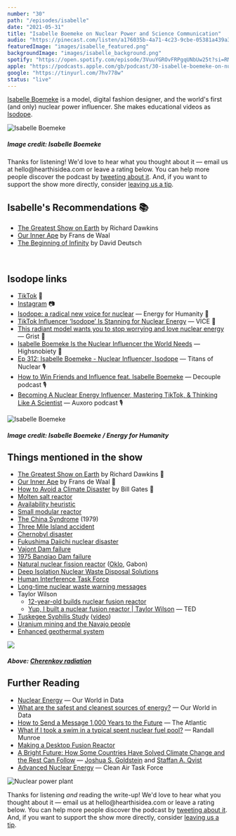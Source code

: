 ```yaml
---
number: "30"
path: "/episodes/isabelle"
date: "2021-05-31"
title: "Isabelle Boemeke on Nuclear Power and Science Communication"
audio: "https://pinecast.com/listen/a176035b-4a71-4c23-9cbe-05381a439a3b.mp3"
featuredImage: "images/isabelle_featured.png"
backgroundImage: "images/isabelle_background.png"
spotify: "https://open.spotify.com/episode/3VuuYGROvFRPgqUNbUw25t?si=RMU4kwCFSliOyFOj3xZOmw"
apple: "https://podcasts.apple.com/gb/podcast/30-isabelle-boemeke-on-nuclear-power-science-communication/id1496501781?i=1000523706135"
google: "https://tinyurl.com/7hv778w"
status: "live"
---
```


[Isabelle Boemeke](https://twitter.com/isabelleboemeke) is a model, digital fashion designer, and the world's first (and only) nuclear power influencer. She makes educational videos as [Isodope](https://i-sodope.com/).
<div class="episode-image_variable eiv-700">

![Isabelle Boemeke](images/isabelle_2.jpg)
<h5>Image credit: Isabelle Boemeke</h5>
</div>

<div class='aside'>
<div>
Thanks for listening! We'd love to hear what you thought about it — email us at hello@hearthisidea.com or leave a rating below. You can help more people discover the podcast by <a href='https://twitter.com/intent/tweet?text=Check out Hear This Idea, a podcast showcasing new thinking in philosophy, the social sciences, and effective altruism! &url=https://www.hearthisidea.com via @hearthisidea&' about='_blank'>tweeting about it</a>. And, if you want to support the show more directly, consider <a href='https://tips.pinecast.com/jar/hear-this-idea'>leaving us a tip</a>.
</div>
</div>

## Isabelle's Recommendations 📚

- [The Greatest Show on Earth](https://www.goodreads.com/book/show/6117055-the-greatest-show-on-earth) by Richard Dawkins
- [Our Inner Ape](https://www.goodreads.com/book/show/257106.Our_Inner_Ape) by Frans de Waal
- [The Beginning of Infinity](https://www.goodreads.com/book/show/10483171-the-beginning-of-infinity) by David Deutsch



<div className="bookshelf" > <Book url="https://www.goodreads.com/book/show/6117055-the-greatest-show-on-earth" image="book-isabelle-1" spineColor="#99004d"/> <Book url="https://www.goodreads.com/book/show/257106.Our_Inner_Ape" image="book-isabelle-2" spineColor="#9ae9fe"/> <Book url="https://www.goodreads.com/book/show/10483171-the-beginning-of-infinity" image="book-isabelle-3" spineColor="#86b5b5"/> </div><br/>



## Isodope links

- [TikTok](https://www.tiktok.com/@realisabelleboemeke) 🎥
- [Instagram](https://www.instagram.com/isabelleboemeke/) 📷
- [Isodope: a radical new voice for nuclear](https://energyforhumanity.org/en/top-ten-facts/isodope-a-radical-new-voice-for-nuclear/) — Energy for Humanity 📰
- [TikTok Influencer ‘Isodope’ Is Stanning for Nuclear Energy](https://www.vice.com/en/article/y3gg3k/tiktok-influencer-isodope-is-stanning-for-nuclear-energy) — VICE 📰
- [This radiant model wants you to stop worrying and love nuclear energy](https://grist.org/energy/this-radiant-model-wants-you-to-stop-worrying-and-love-nuclear-energy/) — Grist 📰
- [Isabelle Boemeke Is the Nuclear Influencer the World Needs](https://www.highsnobiety.com/p/isabelle-boemeke-interview/) — Highsnobiety 📰
- [Ep 312: Isabelle Boemeke - Nuclear Influencer, Isodope](https://www.titansofnuclear.com/experts/IsabelleBoemeke) — Titans of Nuclear 🎙
- [How to Win Friends and Influence feat. Isabelle Boemeke](https://open.spotify.com/episode/5w3ju9iVKVDBAB5XttgQb6?nd=1&si=aRreL4aqRfKOPYDIRSrOBw) — Decouple podcast 🎙
- [Becoming A Nuclear Energy Influencer, Mastering TikTok, & Thinking Like A Scientist](https://www.auxoro.com/podcast/isabelle-boemeke) — Auxoro podcast 🎙

<div class="episode-image_variable eiv-700">

![Isabelle Boemeke](images/isabelle.png)
<h5>Image credit: Isabelle Boemeke / Energy for Humanity</h5>
</div>


## Things mentioned in the show

- [The Greatest Show on Earth](https://www.goodreads.com/book/show/6117055-the-greatest-show-on-earth) by Richard Dawkins 📖
- [Our Inner Ape](https://www.goodreads.com/book/show/257106.Our_Inner_Ape) by Frans de Waal 📖
- [How to Avoid a Climate Disaster](https://www.goodreads.com/book/show/52275335-how-to-avoid-a-climate-disaster) by Bill Gates 📖
- [Molten salt reactor](https://en.wikipedia.org/wiki/Molten_salt_reactor)
- [Availability heuristic](https://en.wikipedia.org/wiki/Availability_heuristic)
- [Small modular reactor](https://en.wikipedia.org/wiki/Small_modular_reactor)
- [The China Syndrome](https://letterboxd.com/film/the-china-syndrome/) (1979)
- [Three Mile Island accident](https://en.wikipedia.org/wiki/Three_Mile_Island_accident)
- [Chernobyl disaster](https://en.wikipedia.org/wiki/Chernobyl_disaster)
- [Fukushima Daiichi nuclear disaster](https://en.wikipedia.org/wiki/Fukushima_Daiichi_nuclear_disaster)
- [Vajont Dam failure](https://en.wikipedia.org/wiki/Vajont_Dam#Landslide_and_wave)
- [1975 Banqiao Dam failure](https://en.wikipedia.org/wiki/1975_Banqiao_Dam_failure)
- [Natural nuclear fission reactor](https://en.wikipedia.org/wiki/Natural_nuclear_fission_reactor) ([Oklo](https://en.wikipedia.org/wiki/Oklo), Gabon)
- [Deep Isolation Nuclear Waste Disposal Solutions](https://www.deepisolation.com/)
- [Human Interference Task Force](https://en.wikipedia.org/wiki/Human_Interference_Task_Force)
- [Long-time nuclear waste warning messages](https://en.wikipedia.org/wiki/Long-time_nuclear_waste_warning_messages)
- Taylor Wilson
  - [12-year-old builds nuclear fusion reactor](https://www.popularmechanics.com/science/energy/a34312754/12-year-old-builds-working-fusion-reactor-world-record/)
  - [Yup, I built a nuclear fusion reactor | Taylor Wilson](https://www.youtube.com/watch?v=9B0PaSznWJE) — TED
- [Tuskegee Syphilis Study](https://en.wikipedia.org/wiki/Tuskegee_Syphilis_Study) ([video](https://www.youtube.com/watch?v=m63NDZVZRXc))
- [Uranium mining and the Navajo people](https://en.wikipedia.org/wiki/Uranium_mining_and_the_Navajo_people)
- [Enhanced geothermal system](https://en.wikipedia.org/wiki/Enhanced_geothermal_system)

<div class="episode-image_variable eiv-600">

![](images/reactor.jpg)
<h5>Above: <a href='https://en.wikipedia.org/wiki/Cherenkov_radiation'>Cherenkov radiation</a></h5>
</div>


## Further Reading

- [Nuclear Energy](https://ourworldindata.org/nuclear-energy) — Our World in Data
- [What are the safest and cleanest sources of energy?](https://ourworldindata.org/safest-sources-of-energy) — Our World in Data
- [How to Send a Message 1,000 Years to the Future](https://www.theatlantic.com/technology/archive/2015/02/how-to-send-a-message-1000-years-to-the-future/385720/) — The Atlantic
- [What if I took a swim in a typical spent nuclear fuel pool?](https://what-if.xkcd.com/29/) — Randall Munroe
- [Making a Desktop Fusion Reactor](https://www.youtube.com/watch?v=EVOBk-InL00)
- [A Bright Future: How Some Countries Have Solved Climate Change and the Rest Can Follow](https://www.goodreads.com/book/show/40223272-a-bright-future) — [Joshua S. Goldstein](https://www.goodreads.com/author/show/65091.Joshua_S_Goldstein) and [Staffan A. Qvist](https://www.goodreads.com/author/show/18062389.Staffan_A_Qvist)
- [Advanced Nuclear Energy](https://www.catf.us/work/advanced-nuclear-energy/) — Clean Air Task Force

<div class="episode-image_variable eiv-600">

  ![Nuclear power plant](images/nuclear-power-plant.jpg)

</div>

<div class='aside'>
<div>
Thanks for listening <i>and</i> reading the write-up! We'd love to hear what you thought about it — email us at hello@hearthisidea.com or leave a rating below. You can help more people discover the podcast by <a href='https://twitter.com/intent/tweet?text=Check out Hear This Idea, a podcast showcasing new thinking in philosophy, the social sciences, and effective altruism! &url=https://www.hearthisidea.com via @hearthisidea&' about='_blank'>tweeting about it</a>. And, if you want to support the show more directly, consider <a href='https://hearthisidea.com/donate'>leaving us a tip</a>.
</div>
</div>